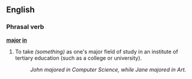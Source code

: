 ==English==
===Phrasal verb===
'''[[major]] [[in]]''' 
# To take ''(something)'' as one's major field of study in an institute of tertiary education (such as a college or university).  
#: ''John majored in Computer Science, while Jane majored in Art.''